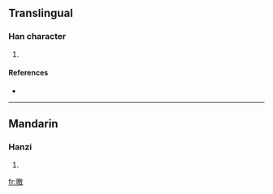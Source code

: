 ==Translingual==

===Han character===
{{Han char|rn=72|rad=日|as=13|sn=17|four=6804<sub>0</sub>|canj=日竹尸大 (AHSK)}}

# {{defn|Han|sort=日13}}

====References====
* {{Han ref|kx=0500.320|dkj=14200|dj=0870.230|hdz=21538.140|uh=66D2|ud=26322|bh=ECF2|bd=60658}}

----

==Mandarin==

===Hanzi===
{{cmn-hanzi|pin=[[jiǎo]] ([[jiao3]])|wg=chiao<sup>3</sup>}}

# {{defn|Mandarin}}

[[fr:曒]]
